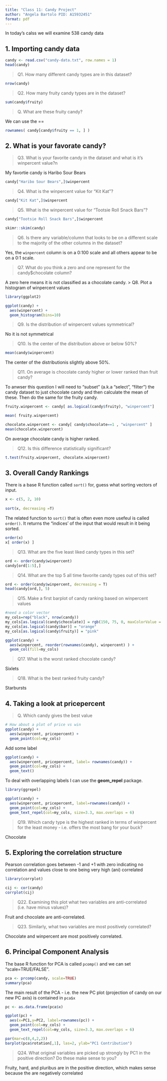 ```yaml
---
title: "Class 11: Candy Project"
author: "Angela Bartolo PID: A15932451"
format: pdf
---
```


In today's calss we will examine 538 candy data 

## 1. Importing candy data

```r
candy <- read.csv("candy-data.txt", row.names = 1)
head(candy)
```

> Q1. How many different candy types are in this dataset?

```r
nrow(candy)
```

> Q2. How many fruity candy types are in the dataset?

```r
sum(candy$fruity)
```

> Q. What are these fruity candy? 

We can use the == 
```r
rownames( candy[candy$fruity == 1, ] )
```

## 2. What is your favorate candy?

> Q3. What is your favorite candy in the dataset and what is it’s winpercent value?n 

My favortie candy is Haribo Sour Bears 

```r
candy["Haribo Sour Bears",]$winpercent
```

> Q4. What is the winpercent value for “Kit Kat”?

```r
candy["Kit Kat",]$winpercent
```

> Q5. What is the winpercent value for “Tootsie Roll Snack Bars”?

```r
candy["Tootsie Roll Snack Bars",]$winpercent
```

```r
skimr::skim(candy)
```

> Q6. Is there any variable/column that looks to be on a different scale to the majority of the other columns in the dataset?

Yes, the `winpercent` column is on a 0:100 scale and all others appear to be on a 0:1 scale. 

> Q7. What do you think a zero and one represent for the candy$chocolate column?

A zero here means it is not classified as a chocolate candy. 
> Q8. Plot a histogram of winpercent values

```r
library(ggplot2)

ggplot(candy) +
  aes(winpercent) +
  geom_histogram(bins=10)
```

> Q9. Is the distribution of winpercent values symmetrical?

No it is not symmetrical 

> Q10. Is the center of the distribution above or below 50%?

```r
mean(candy$winpercent)
```

The center of the distributionis slightly above 50%. 

> Q11. On average is chocolate candy higher or lower ranked than fruit candy?

To anwser this question I will need to "subset" (a.k.a "select", "filter") the candy dataset to just chocolate candy and then calculate the mean of these. Then do the same for the fruity candy. 

```r

fruity.winpercent <- candy[ as.logical(candy$fruity), "winpercent"]

mean( fruity.winpercent)
```

```r
chocolate.winpercent <- candy[ candy$chocolate==1 , "winpercent" ] 
mean(chocolate.winpercent)
```

On average chocolate candy is higher ranked. 

> Q12. Is this difference statistically significant?

```r
t.test(fruity.winpercent, chocolate.winpercent)
```

## 3. Overall Candy Rankings

There is a base R function called `sort()` for, guess what sorting vectors of input. 

```r
x <- c(5, 2, 10)
 
sort(x, decreasing =T)
```

The related function to `sort()` that is often even more usefeul is called `order()`. It returns the "indices' of the input that would result in it being sorted. 

```r
order(x)
x[ order(x) ]
```

> Q13. What are the five least liked candy types in this set?

```r
ord <- order(candy$winpercent)
candy[ord[1:5],]
```

> Q14. What are the top 5 all time favorite candy types out of this set?

```r
ord <- order(candy$winpercent, decreasing = T)
head(candy[ord,], 5)
```

> Q15. Make a first barplot of candy ranking based on winpercent values

```r
#need a color vector 
my_cols=rep("black", nrow(candy))
my_cols[as.logical(candy$chocolate)] = rgb(150, 75, 0, maxColorValue = 255)
my_cols[as.logical(candy$bar)] = "orange"
my_cols[as.logical(candy$fruity)] = "pink"

ggplot(candy) +
  aes(winpercent, reorder(rownames(candy), winpercent) ) +
  geom_col(fill=my_cols)

```
> Q17. What is the worst ranked chocolate candy?

  Sixlets
  
> Q18. What is the best ranked fruity candy?

  Starbursts 
  
## 4. Taking a look at pricepercent

> Q. Which candy gives the best value

```r
# How about a plot of price vs win
ggplot(candy) +
  aes(winpercent, pricepercent) +
  geom_point(col=my_cols) 
```

Add some label 

```r
ggplot(candy) +
  aes(winpercent, pricepercent, label= rownames(candy)) +
  geom_point(col=my_cols) +
  geom_text()
```

To deal with overlapping labels I can use the **geom_repel** package.

```r
library(ggrepel)

ggplot(candy) +
  aes(winpercent, pricepercent, label=rownames(candy)) +
  geom_point(col=my_cols) + 
  geom_text_repel(col=my_cols, size=3.3, max.overlaps = 6)
```

> Q19. Which candy type is the highest ranked in terms of winpercent for the least money - i.e. offers the most bang for your buck?

Chocolate


## 5. Exploring the correlation structure 

Pearson correlation goes between -1 and +1 with zero indicating no correlation and values close to one being very high (ani) correlated 

```r
library(corrplot)

cij <- cor(candy)
corrplot(cij)
```

> Q22. Examining this plot what two variables are anti-correlated (i.e. have minus values)?

Fruit and chocolate are anti-correlated. 

> Q23. Similarly, what two variables are most positively correlated?

Chocolate and winpercent are most positively correlated. 

## 6. Principal Component Analysis

The base R function for PCA is called `pcomp()` and we can set "scale=TRUE/FALSE". 

```r
pca <- prcomp(candy, scale=TRUE)
summary(pca)
```

The main result of the PCA - i.e. the new PC plot (projection of candy on our new PC axis) is contained in `pca$x`

```r
pc <- as.data.frame(pca$x)

ggplot(pc) +
  aes(x=PC1,y=PC2, label=rownames(pc)) +
  geom_point(col=my_cols) +
  geom_text_repel(col=my_cols, size=3.3, max.overlaps = 6)

```

```r
par(mar=c(8,4,2,2))
barplot(pca$rotation[,1], las=2, ylab="PC1 Contribution")
```

> Q24. What original variables are picked up strongly by PC1 in the positive direction? Do these make sense to you?

Fruity, hard, and pluribus are in the positive direction, which makes sense because the are negatively correlated 